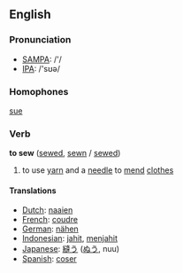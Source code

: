 ==English==
=== Pronunciation ===
*[[w:SAMPA|SAMPA]]: /'/
*[[w:IPA|IPA]]: /'sʊə/

=== Homophones ===

[[sue]]

=== Verb ===

'''to sew''' ([[sewed]], [[sewn]] / [[sewed]])

# to use [[yarn]] and a [[needle]] to [[mend]] [[clothes]]

==== Translations ====
*[[Dutch]]: [[naaien]]
*[[French]]: [[coudre]]
*[[German]]: [[nähen]]
*[[Indonesian]]: [[jahit]], [[jahit|menjahit]]
*[[Japanese]]: [[縫う]] ([[ぬう]], nuu)
*[[Spanish]]: [[coser]]